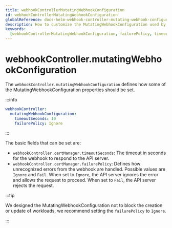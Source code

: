 ```yaml
---
title: webhookControllerMutatingWebhookConfiguration
id: webhookControllerMutatingWebhookConfiguration
globalReference: docs-helm-webhook-controller-mutating-webhook-configuration
description: How to customize the MutatingWebhookConfiguration used by GoKubeDownscaler Webhook Deployment
keywords:
  [webhookControllerMutatingWebhookConfiguration, failurePolicy, timeoutSeconds]
---
```


# webhookController.mutatingWebhookConfiguration

The `webhookController.mutatingWebhookConfiguration` defines how some of the MutatingWebhookConfiguration properties should be set.

:::info

```yaml
webhookController:
  mutatingWebhookConfiguration:
    timeoutSeconds: 10
    failurePolicy: Ignore
```

:::

The basic fields that can be set are:

- `webhookController.certManager.timeoutSeconds`: The timeout in seconds for the webhook to respond to the API server.
- `webhookController.certManager.failurePolicy`: Defines how unrecognized errors from the webhook are handled.
  Possible values are `Ignore` and `Fail`.
  When set to `Ignore`, the API server ignores the error and allows the request to proceed.
  When set to `Fail`, the API server rejects the request.

:::tip

We designed the MutatingWebhookConfiguration not to block the creation or update of workloads,
we recommend setting the `failurePolicy` to `Ignore`.

:::
